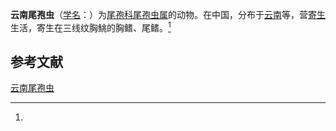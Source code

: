 {{Speciesbox
| name = 云南尾孢虫
| status = 
| status_system = 
| image = 
| genus = Henneguya
| species = yunnanensis
| authority = (Ma, Wang et Cai, 1986)<ref name='id9683'>{{cite web| url =http://www.bioinfo.cn/db05/BjdwSpecies.php?action=view&id=9683| title =云南尾孢虫| work =《中国动物物种编目数据库》| publisher =中国科学院微生物研究所| author =中国科学院动物研究所| accessdate =2009-04-16| deadurl =yes| archiveurl =https://web.archive.org/web/20160305064241/http://www.bioinfo.cn/db05/BjdwSpecies.php?action=view&id=9683| archivedate =2016-03-05}}</ref>
}}

'''云南尾孢虫'''（[[学名|学名]]：{{lang|la|''Henneguya yunnanensis''}}）为[[尾孢科|尾孢科]][[尾孢虫属|尾孢虫属]]的动物。在中国，分布于[[云南|云南]]等，营[[寄生|寄生]]生活，寄生在三线纹胸鮡的胸鳍、尾鳍。<ref name='id9683'/>

== 参考文献 ==
{{reflist}}

{{Wikispecies|Henneguya yunnanensis}}

[[Category:尾孢虫属|云南尾孢虫]]


{{Cnidarian-stub}}